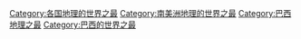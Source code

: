 [[Category:各国地理的世界之最|Category:各国地理的世界之最]]
[[Category:南美洲地理的世界之最|Category:南美洲地理的世界之最]]
[[Category:巴西地理之最|Category:巴西地理之最]]
[[Category:巴西的世界之最|Category:巴西的世界之最]]
